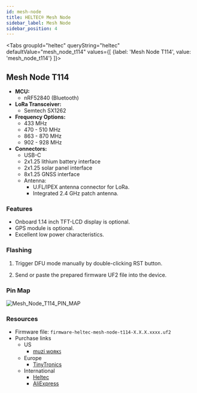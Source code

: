 ```yaml
---
id: mesh-node
title: HELTEC® Mesh Node
sidebar_label: Mesh Node
sidebar_position: 4
---
```



<Tabs
groupId="heltec"
queryString="heltec"
defaultValue="mesh_node_t114"
values={[
{label: 'Mesh Node T114', value: 'mesh_node_t114'}
]}>
<TabItem value="mesh_node_t114">

## Mesh Node T114

- **MCU:**
  - nRF52840 (Bluetooth)
- **LoRa Transceiver:**
  - Semtech SX1262
- **Frequency Options:**
  - 433 MHz
  - 470 - 510 MHz
  - 863 - 870 MHz
  - 902 - 928 MHz
- **Connectors:**
  - USB-C
  - 2x1.25 lithium battery interface
  - 2x1.25 solar panel interface
  - 8x1.25 GNSS interface
  - Antenna:
    - U.FL/IPEX antenna connector for LoRa.
    - Integrated 2.4 GHz patch antenna.

### Features

- Onboard 1.14 inch TFT-LCD display is optional.
- GPS module is optional.
- Excellent low power characteristics.

### Flashing

1. Trigger DFU mode manually by double-clicking RST button.

2. Send or paste the prepared firmware UF2 file into the device.

### Pin Map

![Mesh_Node_T114_PIN_MAP](/img/hardware/heltec/Mesh_Node_T114_PIN_MAP.webp)

### Resources

- Firmware file: `firmware-heltec-mesh-node-t114-X.X.X.xxxx.uf2`
- Purchase links
  - US
    - [muzi ᴡᴏʀᴋꜱ](https://msh.to/muzi-heltec-mesh-node-t114/)
  - Europe
    - [TinyTronics](https://www.tinytronics.nl/index.php?route=product/product&product_id=6653)
  - International
    - [Heltec](https://msh.to/heltec-mesh-node-t114/)
    - [AliExpress](https://msh.to/aliexpress-heltec-mesh-node-t114/)

</TabItem>
</Tabs>
